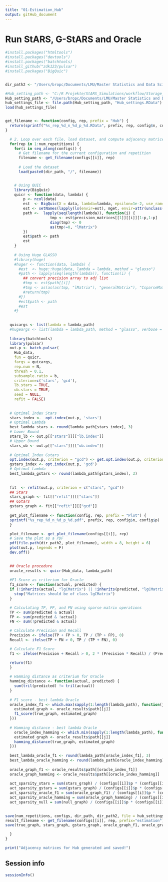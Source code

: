 ```yaml
---
title: "01-Estimation_Hub"
output: gitHub_document
---
```



# Run StARS, G-StARS and Oracle
```r

#install.packages("htmltools")
#install.packages("devtools")
#install.packages("batchtools)
#install_github("zdk123/pulsar")
#install.packages("BigQuic")


dir_path2 <- "/Users/bropc/Documents/LMU/Master Statistics and Data Science/Masterarbeit/R Master/StARS_Simulations/workflow/Storage_Estimation_Hub/"

#Hub_setting_path <- "C:/R Projekte/StARS_Simulations/workflow/Storage_Settings/"
Hub_setting_path <- "/Users/bropc/Documents/LMU/Master Statistics and Data Science/Masterarbeit/R Master/StARS_Simulations/workflow/Storage_Settings/"
hub_settings_file <- file.path(Hub_setting_path, "Hub_settings.RData")
load(hub_settings_file)


get_filename <- function(config, rep, prefix = "Hub") {
  return(sprintf("%s_rep_%d_n_%d_p_%d.RData", prefix, rep, config$n, config$p))
}

  # 2. Loop over each file, load dataset, and compute adjacency matrices
  for(rep in 1:num_repetitions) {
    for(i in seq_along(configs)) {
      # Get filename for the current configuration and repetition
      filename <- get_filename(configs[[i]], rep)
      
      # Load the dataset
      load(paste0(dir_path, "/", filename))


    # Using QUIC
    library(BigQuic)
    quicr <- function(data, lambda) {
        p <- ncol(data)
        est  <- BigQuic(X = data, lambda=lambda, epsilon=1e-2, use_ram=TRUE, seed = NULL)
        est <- setNames(lapply(ls(envir=est), mget, envir=attr(unclass(est), '.xData')), ls(envir=est))
        path <-  lapply(seq(length(lambda)), function(i) {
                    tmp <- est$precision_matrices[[1]][[i]][1:p,1:p]
                    diag(tmp) <- 0
                    as(tmp!=0, "lMatrix")
        })
        est$path <- path
        est
    }
    
    # Using Huge GLASSO
    #library(huge)
    #huger <- function(data, lambda) {
      #est  <- huge::huge(data, lambda = lambda, method = "glasso")
      #path <- lapply(seq(length(lambda)), function(i) {
        ## convert precision array to adj list
        #tmp <- est$path[[i]]
        #tmp <- as(as(as(tmp, "lMatrix"), "generalMatrix"), "CsparseMatrix")
        #return(tmp)
      #})
      #est$path <- path
      #est
    #}
      
  
  quicargs <- list(lambda = lambda_path)
  #hugeargs <- list(lambda = lambda_path, method = "glasso", verbose = FALSE)
    
  library(batchtools)
  library(pulsar)
  out.p <- batch.pulsar(
    Hub_data, 
    fun = quicr, 
    fargs = quicargs, 
    rep.num = N,
    thresh = 0.1,
    subsample.ratio = b,
    criterion=c('stars', 'gcd'), 
    lb.stars = TRUE, 
    ub.stars = TRUE, 
    seed = NULL,
    refit = FALSE)
  
  
  # Optimal Index Stars
  stars_index <-  opt.index(out.p, 'stars')
  # Optimal Lambda
  best_lambda_stars <- round(lambda_path[stars_index], 3)
  # Lower Bound
  stars_lb <- out.p[["stars"]][["lb.index"]]
  # Upper Bound
  stars_ub <- out.p[["stars"]][["ub.index"]]
  
  # Optimal Index Gstars
  opt.index(out.p, criterion = "gcd") <- get.opt.index(out.p, criterion = "gcd")
  gstars_index <- opt.index(out.p, 'gcd')
  # Optimal Lambda
  best_lambda_gstars <- round(lambda_path[gstars_index], 3)
  
  
  fit  <- refit(out.p, criterion = c("stars", "gcd"))
  ## Stars
  stars_graph <- fit[["refit"]][["stars"]]
  ## GStars
  gstars_graph <- fit[["refit"]][["gcd"]]
  
  get_plot_filename <- function(config, rep, prefix = "Plot") {
  sprintf("%s_rep_%d_n_%d_p_%d.pdf", prefix, rep, config$n, config$p)
  }

  plot_filename <- get_plot_filename(configs[[i]], rep)
  # Save the plot as a PDF
  pdf(file.path(dir_path2, plot_filename), width = 8, height = 6)
  plot(out.p, legends = F)
  dev.off()

  
  ## Oracle procedure
  oracle_results <- quicr(Hub_data, lambda_path)
  
  #F1-Score as criterium for Oracle
  f1_score <- function(actual, predicted) {
  if (!inherits(actual, "lgCMatrix") || !inherits(predicted, "lgCMatrix")) {
    stop("Matrices should be of class lgCMatrix")
  }

  # Calculating TP, FP, and FN using sparse matrix operations
  TP <- sum(predicted & actual)
  FP <- sum(predicted & !actual)
  FN <- sum(!predicted & actual)

  # Calculate Precision and Recall
  Precision <- ifelse(TP + FP > 0, TP / (TP + FP), 0)
  Recall <- ifelse(TP + FN > 0, TP / (TP + FN), 0)

  # Calculate F1 Score
  f1 <- ifelse(Precision + Recall > 0, 2 * (Precision * Recall) / (Precision + Recall), 0)

  return(f1)
  }
  
  # Hamming distance as criterium for Oracle
  hamming_distance <- function(actual, predicted) {
    sum(tril(predicted) != tril(actual))
  }
  
  # F1 score - best lambda Oracle
  oracle_index_f1 <- which.max(sapply(1:length(lambda_path), function(j) {
    estimated_graph <- oracle_results$path[[j]]
    f1_score(true_graph, estimated_graph)
  }))
  
  # Hamming distance - best lambda Oracle
    oracle_index_hamming <- which.min(sapply(1:length(lambda_path), function(j) {
    estimated_graph <- oracle_results$path[[j]]
    hamming_distance(true_graph, estimated_graph)
  }))
  
  best_lambda_oracle_f1 <- round(lambda_path[oracle_index_f1], 3)
  best_lambda_oracle_hamming <- round(lambda_path[oracle_index_hamming], 3)
  
  oracle_graph_f1 <- oracle_results$path[[oracle_index_f1]]
  oracle_graph_hamming <- oracle_results$path[[oracle_index_hamming]]
  
  act_sparsity_stars = sum(stars_graph) / (configs[[i]]$p * (configs[[i]]$p - 1))
  act_sparsity_gstars = sum(gstars_graph) / (configs[[i]]$p * (configs[[i]]$p - 1))
  act_sparsity_oracle_f1 = sum(oracle_graph_f1) / (configs[[i]]$p * (configs[[i]]$p - 1))
  act_sparsity_oracle_hamming = sum(oracle_graph_hamming) / (configs[[i]]$p * (configs[[i]]$p - 1))
  act_sparsity_null = sum(null_graph) / (configs[[i]]$p * (configs[[i]]$p - 1))
  

save(num_repetitions, configs, dir_path, dir_path2, file = hub_settings_file)
result_filename <- get_filename(configs[[i]], rep, prefix="estimation")
save(true_graph, stars_graph, gstars_graph, oracle_graph_f1, oracle_graph_hamming, null_graph, act_sparsity, act_sparsity_stars, act_sparsity_gstars, act_sparsity_oracle_f1, act_sparsity_oracle_hamming, best_lambda_oracle_f1, best_lambda_oracle_hamming, best_lambda_stars, best_lambda_gstars, stars_index, gstars_index, oracle_index_f1, oracle_index_hamming, stars_lb, stars_ub, out.p, file=paste0(dir_path2, "/", ... = result_filename))

  }
}

print("Adjacency matrices for Hub generated and saved!")
```


## Session info
```r
sessionInfo()
```


